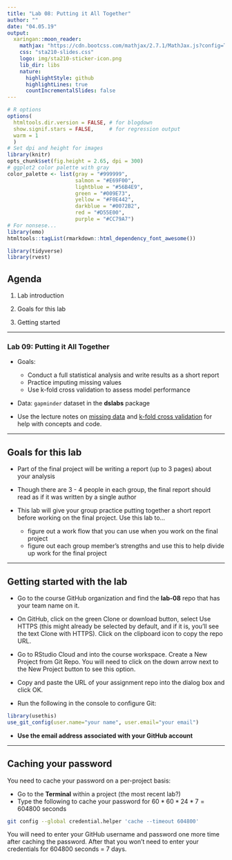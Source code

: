 ```yaml
---
title: "Lab 08: Putting it All Together"
author: ""
date: "04.05.19"
output:
  xaringan::moon_reader:
    mathjax: "https://cdn.bootcss.com/mathjax/2.7.1/MathJax.js?config=TeX-MML-AM_HTMLorMML"
    css: "sta210-slides.css"
    logo: img/sta210-sticker-icon.png
    lib_dir: libs
    nature:
      highlightStyle: github
      highlightLines: true
      countIncrementalSlides: false
---
```


```r
# R options
options(
  htmltools.dir.version = FALSE, # for blogdown
  show.signif.stars = FALSE,     # for regression output
  warm = 1
  )
# Set dpi and height for images
library(knitr)
opts_chunk$set(fig.height = 2.65, dpi = 300) 
# ggplot2 color palette with gray
color_palette <- list(gray = "#999999", 
                      salmon = "#E69F00", 
                      lightblue = "#56B4E9", 
                      green = "#009E73", 
                      yellow = "#F0E442", 
                      darkblue = "#0072B2", 
                      red = "#D55E00", 
                      purple = "#CC79A7")
# For nonsese...
library(emo)
htmltools::tagList(rmarkdown::html_dependency_font_awesome())
```

```r
library(tidyverse)
library(rvest)
```


## Agenda

1. Lab introduction

2. Goals for this lab

3. Getting started

---

### Lab 09: Putting it All Together

- <font class="vocab">Goals</font>:
    - Conduct a full statistical analysis and write results as a short report
    - Practice imputing missing values
    - Use k-fold cross validation to assess model performance
    
- <font class="vocab">Data</font>: `gapminder` dataset in the **dslabs** package

- Use the lecture notes on [missing data](https://www2.stat.duke.edu/courses/Spring19/sta210.001/slides/lec-slides/20-missing-data.html#1) and [k-fold cross validation](https://www2.stat.duke.edu/courses/Spring19/sta210.001/slides/lec-slides/19-validation.html#1) for help with concepts and code.

---

## Goals for this lab

- Part of the final project will be writing a report (up to 3 pages) about your analysis

- Though there are 3 - 4 people in each group, the final report should read as if it was written by a single author

- This lab will give your group practice putting together a short report before working on the final project. Use this lab to...
    - figure out a work flow that you can use when you work on the final project
    - figure out each group member's strengths and use this to help divide up work for the final project 
    
---

## Getting started with the lab

- Go to the course GitHub organization and find the **lab-08** repo that has your team name on it.

- On GitHub, click on the green Clone or download button, select Use HTTPS (this might already be selected by default, and if it is, you’ll see the text Clone with HTTPS). Click on the clipboard icon to copy the repo URL.

- Go to RStudio Cloud and into the course workspace. Create a New Project from Git Repo. You will need to click on the down arrow next to the New Project button to see this option.

- Copy and paste the URL of your assignment repo into the dialog box and click OK. 

- Run the following in the console to configure Git:

```r
library(usethis)
use_git_config(user.name="your name", user.email="your email")
```

- **Use the email address associated with your GitHub account**

---

## Caching your password

You need to cache your password on a per-project basis: 

- Go to the **Terminal** within a project (the most recent lab?)
- Type the following to cache your password for $60 * 60 * 24 * 7 = 604800$ seconds

```bash
git config --global credential.helper 'cache --timeout 604800'
```

You will need to enter your GitHub username and password one more time after caching the password. After that you won't need to enter your credentials for 604800 seconds = 7 days.



